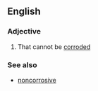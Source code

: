==English==
===Adjective===
{{en-adj}}
# That cannot be [[corroded]]
===See also===
*[[noncorrosive]]